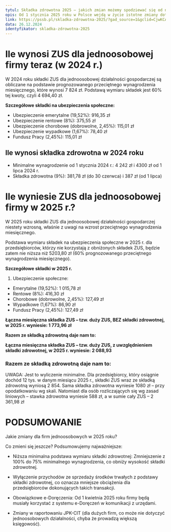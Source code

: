 ```yaml
---
tytul: Składka zdrowotna 2025 – jakich zmian możemy spodziewać się od nowego roku
opis: Od 1 stycznia 2025 roku w Polsce wejdą w życie istotne zmiany dotyczące składki zdrowotnej dla przedsiębiorców. Nowelizacja ustawy o świadczeniach opieki zdrowotnej finansowanych ze środków publicznych wprowadza kilka zmian, które będą miały znaczenie dla budżetów domowych Polaków i Polek prowadzących jednoosobową działalność gospodarczą.
link: https://pssb.pl/skladka-zdrowotna-2025/?gad_source=1&gclid=CjwKCAiAmrS7BhBJEiwAei59i17HyKwcqnV-tsbVCk-0V722Evwtp1duAr9A2cWZZNPHau1um8HDrxoC2XgQAvD_BwE
data: 26.12.2024
identyfikator: skladka-zdrowotna-2025
---
```


# Ile wynosi ZUS dla jednoosobowej firmy teraz (w 2024 r.)

W 2024 roku składki ZUS dla jednoosobowej działalności gospodarczej są obliczane na podstawie prognozowanego przeciętnego wynagrodzenia miesięcznego, które wynosi 7 824 zł. Podstawą wymiaru składek jest 60% tej kwoty, czyli 4 694,40 zł.

**Szczegółowe składki na ubezpieczenia społeczne:**
- Ubezpieczenie emerytalne (19,52%): 916,35 zł
- Ubezpieczenie rentowe (8%): 375,55 zł
- Ubezpieczenie chorobowe (dobrowolne, 2,45%): 115,01 zł
- Ubezpieczenie wypadkowe (1,67%): 78,40 zł
- Fundusz Pracy (2,45%): 115,01 zł

## Ile wynosi składka zdrowotna w 2024 roku

- Minimalne wynagrodzenie od 1 stycznia 2024 r.: 4 242 zł i 4300 zł od 1 lipca 2024 r.
- Składka zdrowotna (9%): 381,78 zł (do 30 czerwca) i 387 zł (od 1 lipca)

# Ile wyniesie ZUS dla jednoosobowej firmy w 2025 r.?

W 2025 roku składki ZUS dla jednoosobowej działalności gospodarczej niestety wzrosną, właśnie z uwagi na wzrost przeciętnego wynagrodzenia miesięcznego.

Podstawa wymiaru składek na ubezpieczenia społeczne w 2025 r. dla przedsiębiorców, którzy nie korzystają z obniżonych składek ZUS, będzie zatem nie niższa niż 5203,80 zł (60% prognozowanego przeciętnego wynagrodzenia miesięcznego).

**Szczegółowe składki w 2025 r.**
1. Ubezpieczenie społeczne:
- Emerytalne (19,52%): 1 015,78 zł
- Rentowe (8%): 416,30 zł
- Chorobowe (dobrowolne, 2,45%): 127,49 zł
- Wypadkowe (1,67%): 86,90 zł
- Fundusz Pracy (2,45%): 127,49 zł

**Łączna miesięczna składka ZUS – tzw. duży ZUS, BEZ składki zdrowotnej, w 2025 r. wyniesie: 1 773,96 zł**

**Razem ze składką zdrowotną daje nam to:**

**Łączna miesięczna składka ZUS – tzw. duży ZUS, z uwzględnieniem składki zdrowotnej, w 2025 r. wyniesie: 2 088,93**

### Razem ze składką zdrowotną daje nam to:

UWAGA: Jest to wyliczenie minimalne. Dla przedsiębiorcy, który osiągnie dochód 12 tys. w danym miesiącu 2025 r., składki ZUS wraz ze składką zdrowotną wyniosą 2 854. Sama składka zdrowotna wyniesie 1080 zł – przy opodatkowaniu wg skali. Natomiast dla osób rozliczających się wg zasad liniowych – stawka zdrowotna wyniesie 588 zł, a w sumie cały ZUS – 2 361,98 zł 

# PODSUMOWANIE

Jakie zmiany dla firm jednoosobowych w 2025 roku?

Co zmieni się jeszcze? Podsumowujemy najważniejsze:

- Niższa minimalna podstawa wymiaru składki zdrowotnej: Zmniejszenie z 100% do 75% minimalnego wynagrodzenia, co obniży wysokość składki zdrowotnej.

- Wyłączenie przychodów ze sprzedaży środków trwałych z podstawy składki zdrowotnej, co oznacza mniejsze obciążenia dla przedsiębiorców dokonujących takich transakcji.

- Obowiązkowe e-Doręczenia: Od 1 kwietnia 2025 roku firmy będą musiały korzystać z systemu e-Doręczeń w komunikacji z urzędami.

- Zmiany w raportowaniu JPK-CIT (dla dużych firm, co może nie dotyczyć jednoosobowych działalności, chyba że prowadzą większą księgowość).

